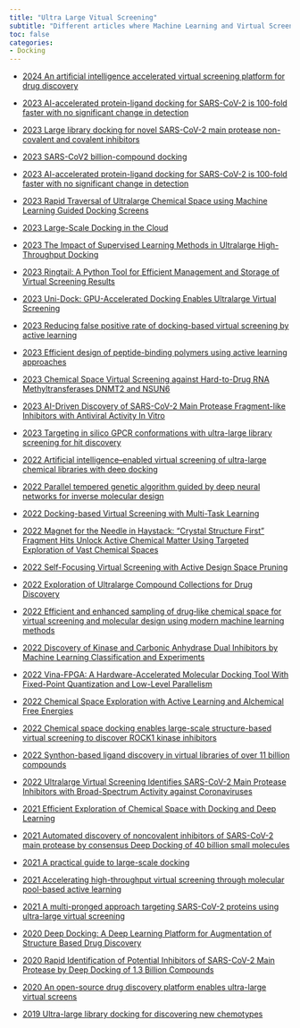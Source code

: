 ```yaml
---
title: "Ultra Large Vitual Screening"
subtitle: "Different articles where Machine Learning and Virtual Screening combined to screen billion of compounds"
toc: false
categories:
- Docking
---
```


* [2024 An artificial intelligence accelerated virtual screening platform for drug discovery](https://www.nature.com/articles/s41467-024-52061-7)
* [2023 AI-accelerated protein-ligand docking for SARS-CoV-2 is 100-fold faster with no significant change in detection](https://www.nature.com/articles/s41598-023-28785-9)


* [2023 Large library docking for novel SARS-CoV-2 main protease non-covalent and covalent inhibitors](https://doi.org/10.1002/pro.4712){target="_blank"}
* [2023 SARS-CoV2 billion-compound docking](https://doi.org/10.1038/s41597-023-01984-9){target="_blank"}
* [2023 AI-accelerated protein-ligand docking for SARS-CoV-2 is 100-fold faster with no significant change in detection](https://doi.org/10.1038/s41598-023-28785-9){target="_blank"}
* [2023 Rapid Traversal of Ultralarge Chemical Space using Machine Learning Guided Docking Screens](https://doi.org/10.26434/chemrxiv-2023-w3x36){target="_blank"}
* [2023 Large-Scale Docking in the Cloud](https://doi.org/10.1021/acs.jcim.3c00031){target="_blank"}
* [2023 The Impact of Supervised Learning Methods in Ultralarge High-Throughput Docking](https://doi.org/10.1021/acs.jcim.2c01471){target="_blank"}
* [2023 Ringtail: A Python Tool for Efficient Management and Storage of Virtual Screening Results](https://doi.org/10.1021/acs.jcim.3c00166){target="_blank"}
* [2023 Uni-Dock: GPU-Accelerated Docking Enables Ultralarge Virtual Screening](https://doi.org/10.1021/acs.jctc.2c01145){target="_blank"}
* [2023 Reducing false positive rate of docking-based virtual screening by active learning](https://doi.org/10.1093/bib/bbac626){target="_blank"}
* [2023 Efficient design of peptide-binding polymers using active learning approaches](https://doi.org/10.1016/j.jconrel.2022.11.023){target="_blank"}
* [2023 Chemical Space Virtual Screening against Hard-to-Drug RNA Methyltransferases DNMT2 and NSUN6](https://doi.org/10.3390/ijms24076109){target="_blank"}
* [2023 AI-Driven Discovery of SARS-CoV-2 Main Protease Fragment-like Inhibitors with Antiviral Activity In Vitro](https://doi.org/10.1021/acs.jcim.3c00409){target="_blank"}
* [2023 Targeting in silico GPCR conformations with ultra-large library screening for hit discovery](https://doi.org/10.1016/j.tips.2022.12.006){target="_blank"}
* [2022 Artificial intelligence–enabled virtual screening of ultra-large chemical libraries with deep docking](https://doi.org/10.1038/s41596-021-00659-2){target="_blank"}
* [2022 Parallel tempered genetic algorithm guided by deep neural networks for inverse molecular design](https://doi.org/10.1039/D2DD00003B){target="_blank"}
* [2022 Docking-based Virtual Screening with Multi-Task Learning](https://doi.org/10.1109/BIBM52615.2021.9669513){target="_blank"}
* [2022 Magnet for the Needle in Haystack: “Crystal Structure First” Fragment Hits Unlock Active Chemical Matter Using Targeted Exploration of Vast Chemical Spaces](https://doi.org/10.1021/acs.jmedchem.2c00813){target="_blank"}
* [2022 Self-Focusing Virtual Screening with Active Design Space Pruning](https://doi.org/10.1021/acs.jcim.2c00554){target="_blank"}
* [2022 Exploration of Ultralarge Compound Collections for Drug Discovery](https://doi.org/10.1021/acs.jcim.2c00224){target="_blank"}
* [2022 Efficient and enhanced sampling of drug‐like chemical space for virtual screening and molecular design using modern machine learning methods](https://doi.org/10.1002/wcms.1637){target="_blank"}
* [2022 Discovery of Kinase and Carbonic Anhydrase Dual Inhibitors by Machine Learning Classification and Experiments](https://doi.org/10.3390/ph15020236){target="_blank"}
* [2022 Vina-FPGA: A Hardware-Accelerated Molecular Docking Tool With Fixed-Point Quantization and Low-Level Parallelism](https://doi.org/10.1109/TVLSI.2022.3217275){target="_blank"}
* [2022 Chemical Space Exploration with Active Learning and Alchemical Free Energies](https://doi.org/10.1021/acs.jctc.2c00752){target="_blank"}
* [2022 Chemical space docking enables large-scale structure-based virtual screening to discover ROCK1 kinase inhibitors](https://doi.org/10.1038/s41467-022-33981-8){target="_blank"}
* [2022 Synthon-based ligand discovery in virtual libraries of over 11 billion compounds](https://doi.org/10.1038/s41586-021-04220-9){target="_blank"}
* [2022 Ultralarge Virtual Screening Identifies SARS-CoV-2 Main Protease Inhibitors with Broad-Spectrum Activity against Coronaviruses](https://doi.org/10.1021/jacs.1c08402){target="_blank"}
* [2021 Efficient Exploration of Chemical Space with Docking and Deep Learning](https://doi.org/10.1021/acs.jctc.1c00810){target="_blank"}
* [2021 Automated discovery of noncovalent inhibitors of SARS-CoV-2 main protease by consensus Deep Docking of 40 billion small molecules](https://doi.org/10.1039/D1SC05579H){target="_blank"}
* [2021 A practical guide to large-scale docking](https://doi.org/10.1038/s41596-021-00597-z){target="_blank"}
* [2021 Accelerating high-throughput virtual screening through molecular pool-based active learning](https://doi.org/10.1039/D0SC06805E){target="_blank"}
* [2021 A multi-pronged approach targeting SARS-CoV-2 proteins using ultra-large virtual screening](https://doi.org/10.1016/){target="_blank"}
* [2020 Deep Docking: A Deep Learning Platform for Augmentation of Structure Based Drug Discovery](https://doi.org/10.1021/acscentsci.0c00229){target="_blank"}
* [2020 Rapid Identification of Potential Inhibitors of SARS-CoV-2 Main Protease by Deep Docking of 1.3 Billion Compounds](https://doi.org/10.1002/minf.202000028){target="_blank"}
* [2020 An open-source drug discovery platform enables ultra-large virtual screens](https://doi.org/10.1038/s41586-020-2117-z){target="_blank"}
* [2019 Ultra-large library docking for discovering new chemotypes](https://doi.org/10.1038/s41586-019-0917-9){target="_blank"}

